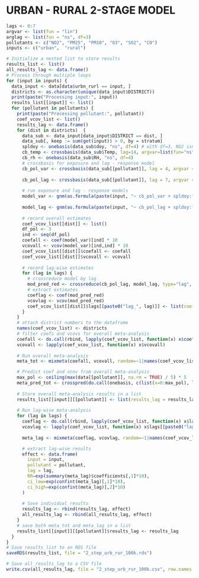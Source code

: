 # URBAN - RURAL 2-STAGE MODEL
```r
lags <- 0:7
argvar <- list(fun = "lin")
arglag <- list(fun = "ns", df=3)
pollutants <- c("NO2", "PM25", "PM10", "O3", "SO2", "CO") 
inputs <- c("urban",  "rural") 

# Initialize a nested list to store results
results_list <- list()
all_results_lag <- data.frame()
# Process through multiple loops
for (input in inputs) {
  data_input <- data[data$urbn_rurl == input, ]
  districts <- as.character(unique(data_input$DISTRICT))
  print(paste("Processing input:", input))
  results_list[[input]] <- list()
  for (pollutant in pollutants) {
    print(paste("Processing pollutant:", pollutant))
    coef_vcov_list <- list()
    results_lag <- data.frame()
    for (dist in districts)  {
      data_sub <- data_input[data_input$DISTRICT == dist, ]
      data_sub[, keep := sum(get(input)) > 0, by = stratum]
      spldoy <- onebasis(data_sub$doy, "ns", df=4) # with df=3, NO2 isnt significant
      cb_temp <- crossbasis(data_sub$Temp, lag=14, argvar=list(fun="ns", knots=quantile(data_sub$Temp, c(0.10,0.75,0.90), na.rm=T), df=3), arglag=list(fun='strata', breaks=1), group = data_sub$year)
      cb_rh <- onebasis(data_sub$RH, "ns", df=4)
      # crossbasis for exposure and lag - response model 
      cb_pol_var <- crossbasis(data_sub[[pollutant]], lag = 4, argvar = argvar, arglag = arglag, group = data_sub$year)
      
      cb_pol_lag <- crossbasis(data_sub[[pollutant]], lag = 7, argvar = argvar, arglag = arglag, group = data_sub$year) 
      
      # run exposure and lag - response models 
      model_var <- gnm(as.formula(paste(input, "~ cb_pol_var + spldoy:factor(year) + cb_temp + cb_rh + factor(dow) + factor(holidays)")), eliminate = stratum, data = data_sub, family = quasipoisson, subset=keep)
      
      model_lag <- gnm(as.formula(paste(input, "~ cb_pol_lag + spldoy:factor(year) + cb_temp + cb_rh + factor(dow) + factor(holidays)")), eliminate = stratum, data = data_sub, family = quasipoisson, subset=keep)
      
      # record overall estimates
      coef_vcov_list[[dist]] <- list()
      df_pol <- 3
      ind <- seq(df_pol)
      coefall <- coef(model_var)[ind] * 10
      vcovall <- vcov(model_var)[ind,ind] * 10
      coef_vcov_list[[dist]]$coefall <- coefall
      coef_vcov_list[[dist]]$vcovall <- vcovall
      
      # record lag-wise estimates 
      for (lag in lags) {
        # crossreduce model by lag 
        mod_pred_red <- crossreduce(cb_pol_lag, model_lag, type="lag", value = lag, cen=0) #at = 10, 
        # extract estimates
        coeflag <- coef(mod_pred_red)
        vcovlag <- vcov(mod_pred_red)
        coef_vcov_list[[dist]]$lags[[paste0("lag_", lag)]] <- list(coeflag = coeflag, vcovlag = vcovlag)
      }
    }
    # attach district numbers to the dataframe
    names(coef_vcov_list) <- districts
    # filter coefs and vcovs for overall meta-analysis
    coefall <- do.call(rbind, lapply(coef_vcov_list, function(x) x$coefall))
    vcovall <- lapply(coef_vcov_list, function(x) x$vcovall)
    
    # Run overall meta-analysis 
    meta_tot <- mixmeta(coefall, vcovall, random=~1|names(coef_vcov_list), control=list(igls.inititer=10))

    # Predict coef and vcov from overall meta-analysis
    max_pol <- ceiling(max(data[[pollutant]], na.rm = TRUE) / 5) * 5
    meta_pred_tot <- crosspred(do.call(onebasis, c(list(x=0:max_pol), list(fun="ns", df=3))), coef=coef(meta_tot), vcov=vcov(meta_tot), cen=0, model.link="log")
    
    # Store overall meta-analysis results in a list
    results_list[[input]][[pollutant]] <- list(results_lag = results_lag, meta_pred_tot = meta_pred_tot, meta_tot = meta_tot)
    
    # Run lag-wise meta-analysis 
    for (lag in lags) {
      coeflag <- do.call(rbind, lapply(coef_vcov_list, function(x) x$lags[[paste0("lag_", lag)]]$coeflag))
      vcovlag <- lapply(coef_vcov_list, function(x) x$lags[[paste0("lag_", lag)]]$vcovlag)
      
      meta_lag <- mixmeta(coeflag, vcovlag, random=~1|names(coef_vcov_list), control=list(igls.inititer=10))

      # extract lag-wise results
      effect <- data.frame(
        input = input,
        pollutant = pollutant,
        lag = lag,
        RR=exp(summary(meta_lag)$coefficients[,1]*10),
        ci_low=exp(confint(meta_lag)[,1]*10),
        ci_high=exp(confint(meta_lag)[,2]*10)
      )
      
      # Save individual results
      results_lag <- rbind(results_lag, effect)
      all_results_lag <- rbind(all_results_lag, effect)
    }
    # save both meta_tot and meta_lag in a list 
    results_list[[input]][[pollutant]]$results_lag <- results_lag
  }
}
# Save results_list to an RDS file
saveRDS(results_list, file = "2_step_urb_rur_100k.rds")

# Save all_results_lag to a CSV file
write.csv(all_results_lag, file = "2_step_urb_rur_100k.csv", row.names = FALSE)
```